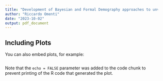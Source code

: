 ```yaml
---
title: "Development of Bayesian and Formal Demography approaches to unveil historical fertility patterns using online genealogical data"
author: "Riccardo Omenti"
date: "2023-10-02"
output: pdf_document
---
```


## Including Plots

You can also embed plots, for example:

```r

```

Note that the `echo = FALSE` parameter was added to the code chunk to prevent printing of the R code that generated the plot.
